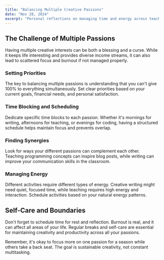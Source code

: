 ```yaml
---
title: "Balancing Multiple Creative Passions"
date: "Nov 28, 2024"
excerpt: "Personal reflections on managing time and energy across teaching, development, and writing projects."
---
```


## The Challenge of Multiple Passions
<p>Having multiple creative interests can be both a blessing and a curse. While it keeps life interesting and provides diverse income streams, it can also lead to scattered focus and burnout if not managed properly.</p>

### Setting Priorities
<p>The key to balancing multiple passions is understanding that you can't give 100% to everything simultaneously. Set clear priorities based on your current goals, financial needs, and personal satisfaction.</p>

### Time Blocking and Scheduling
<p>Dedicate specific time blocks to each passion. Whether it's mornings for writing, afternoons for teaching, or evenings for coding, having a structured schedule helps maintain focus and prevents overlap.</p>

### Finding Synergies
<p>Look for ways your different passions can complement each other. Teaching programming concepts can inspire blog posts, while writing can improve your communication skills in the classroom.</p>

### Managing Energy
<p>Different activities require different types of energy. Creative writing might need quiet, focused time, while teaching requires high energy and interaction. Schedule activities based on your natural energy patterns.</p>

## Self-Care and Boundaries
<p>Don't forget to schedule time for rest and reflection. Burnout is real, and it can affect all areas of your life. Regular breaks and self-care are essential for maintaining creativity and productivity across all your passions.</p>

<p>Remember, it's okay to focus more on one passion for a season while others take a back seat. The goal is sustainable creativity, not constant multitasking.</p> 